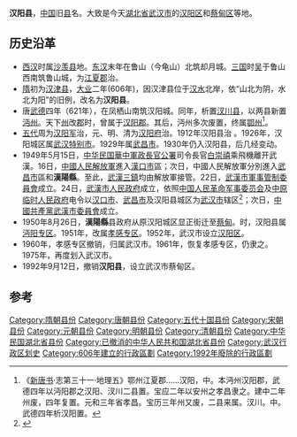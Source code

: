 {{Hatnote|中国历史上多个同名县份，参见：[[汉阳县_(消歧义)|汉阳县 (消歧义)]]。}}

'''汉阳县'''，[[中国|中国]]旧[[县|县]]名。大致是今天[[湖北省|湖北省]][[武汉市|武汉市]]的[[汉阳区|汉阳区]]和[[蔡甸区|蔡甸区]]等地。

==历史沿革==
*[[西汉|西汉]]时属[[沙羡县|沙羡县]]地。[[东汉|东汉]]末年在鲁山（今龟山）北筑却月城。[[三国|三国]]时[[孙吴|吴]]于鲁山西南筑鲁山城，为[[江夏郡|江夏郡]]治。
*[[隋朝|隋]]初为[[汉津县|汉津县]]，[[大业_(年号)|大业]]二年(606年)，因汉津县位于[[汉水|汉水]]北岸，依“山北为阴，水北为阳”的旧例，改名为'''汉阳县'''。
*唐[[武德|武德]]四年（621年），在凤栖山南筑汉阳城。同年，析置[[汊川县|汊川县]]，以两县新置[[沔州_(唐朝)|沔州]]。天下[[州|州]]改[[郡|郡]]时，曾属于[[汉阳郡_(唐朝)|汉阳郡]]。其后，沔州多次废置，终属[[鄂州_(古代)|鄂州]]<ref>《[[新唐书|新唐书]]·志第三十一·地理五》鄂州江夏郡......汉阳，中。本沔州汉阳郡，武德四年以沔阳郡之汉阳、汊川二县置。宝应二年以安州之孝昌隶之。建中二年州废，四年复置。元和三年省孝昌。宝历三年州又废，二县来属。汊川。中。武德四年析汉阳置。</ref>。
*[[五代|五代]]周为[[汉阳军|汉阳军]]治，元、明、清为[[汉阳府|汉阳府]]治。1912年汉阳县治 。1926年，汉阳城区属[[武汉特别市|武汉特别市]]。1929年属[[武昌市|武昌市]]。1930年仍入汉阳县，后几经变动。
*1949年5月15日，[[中华民国|中华民国]][[華中軍政長官公署|華中軍政長官公署]]司令長官[[白崇禧|白崇禧]]乘飛機離开武漢。16日，[[中國人民解放軍|中國人民解放軍]]進入[[漢口市_(中華民國)|漢口市]]區；次日，中國人民解放軍分別進入[[武昌市|武昌市]]區和'''漢陽縣'''。至此，[[武漢三鎮|武漢三鎮]]均由解放軍接管。22日，[[中国人民解放军武汉市军事管制委员会|武漢市軍事管制委員會]]成立。24日，[[武漢市人民政府|武漢市人民政府]]成立，依照[[中国人民革命军事委员会|中国人民革命军事委员会]]及[[中原临时人民政府|中原临时人民政府]]电令以[[漢口市_(中華民國)|汉口市]]、[[武昌市|武昌市]]及汉阳县城区为[[武汉市_(中华人民共和国直辖市)|武汉市]]辖区<ref>{{cite journal en
|quotes = 
|last = 
|first = 
|author = 武汉市人民政府
|coauthors = 
|date = 2009
|year = 
|month = 
|title = 《武汉市人民政府成立布告》
|journal = 武汉文史资料
|volume = 
|issue = 2009年第4期
|pages = 140
|publisher = 武汉市政协文史和学习委员会
|location = 湖北省武汉市
|issn = 1004-1737
|pmid = 
|doi = 
|bibcode = 
|oclc = 
|id = 
|url = https://www.ixueshu.com/document/03c2bc029b464f03.html
|language = Zh-hans
|format = 
|accessdate = 
|laysummary = 
|laysource = 
|laydate = 
|quote = 武汉市人民政府成立布告 政字第壹号 案奉 中国人民革命军事委员会及中原临时人民政府电令：划前汉口市、武昌市及汉阳城区等所辖地区成立武汉市人民政府，任命吴德峰为市长……
|archive-date = 2020-02-19
|archive-url = https://web.archive.org/web/20200219102005/https://www.ixueshu.com/document/03c2bc029b464f03.html
|dead-url = no
}}</ref>；次日，[[中國共產黨武漢市委員會|中國共產黨武漢市委員會]]成立。
*1950年8月26日，'''漢陽縣'''县政府从原汉阳城区显正街迁至[[蔡甸|蔡甸]]。时，汉阳县属[[沔阳专区|沔阳专区]]。1951年，改属[[孝感专区|孝感专区]]。1952年，武汉市设立[[汉阳区|汉阳区]]。
*1960年，孝感专区撤销，归属武汉市。1961年，恢复孝感专区，仍隶之。1975年，再度划入武汉市。
*1992年9月12日，撤销'''汉阳县'''，设立武汉市蔡甸区。

==参考==
{{Reflist|2}}

{{中華民國湖北省行政區劃}}
{{DEFAULTSORT:H}}
[[Category:隋朝县份|Category:隋朝县份]]
[[Category:唐朝县份|Category:唐朝县份]]
[[Category:五代十国县份|Category:五代十国县份]]
[[Category:宋朝县份|Category:宋朝县份]]
[[Category:元朝县份|Category:元朝县份]]
[[Category:明朝县份|Category:明朝县份]]
[[Category:清朝县份|Category:清朝县份]]
[[Category:中华民国湖北省县份|Category:中华民国湖北省县份]]
[[Category:已撤消的中华人民共和国湖北省县份|Category:已撤消的中华人民共和国湖北省县份]]
[[Category:武汉行政区划史|Category:武汉行政区划史]]
[[Category:606年建立的行政區劃|Category:606年建立的行政區劃]]
[[Category:1992年廢除的行政區劃|Category:1992年廢除的行政區劃]]